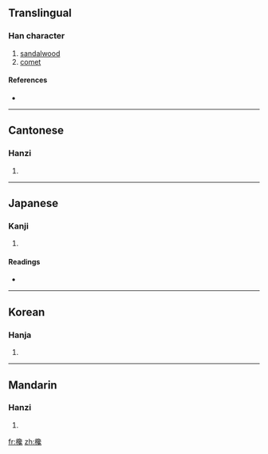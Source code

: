 ==Translingual==

===Han character===
{{Han char|rn=75|rad=木|as=17|sn=21|four=4791<sub>3</sub>|canj=木弓口戈 (DNRI)}}

# [[sandalwood]]
# [[comet]]

====References====
* {{Han ref|kx=0562.340|dkj=15903|dj=0951.130|hdz=21321.110|uh=6B03|ud=27395|bh=F5D0|bd=62928}}

----

==Cantonese==

===Hanzi===
{{yue-hanzi|jyut=|y=chaam4}}

# {{defn|Cantonese}}

----

==Japanese==

===Kanji===
{{ja-kanji|grade=|rs=木17}}

# {{defn|Japanese}}

====Readings====
* {{ja-readings|on=[[さん]] (san), [[せん]] (sen)|kun=}}

----

==Korean==

===Hanja===
{{ko-hanja|hangeul=참|eumhun=|rv=cham|mr=ch'am|y=cham}}

# {{defn|Korean}}

----

==Mandarin==

===Hanzi===
{{cmn-hanzi|pin=[[chán]] ([[chan2]])|wg=ch'an<sup>2</sup>}}

# {{defn|Mandarin}}

[[fr:欃]]
[[zh:欃]]